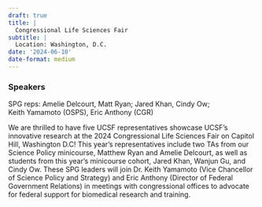 ```yaml
---
draft: true 
title: |
  Congressional Life Sciences Fair
subtitle: |
  Location: Washington, D.C.
date: '2024-06-10'
date-format: medium 
---
```



### Speakers  
SPG reps: Amelie Delcourt, Matt Ryan; Jared Khan, Cindy Ow;  
Keith Yamamoto (OSPS), Eric Anthony (CGR)

We are thrilled to have five UCSF representatives showcase UCSF's innovative research at the 2024 Congressional Life Sciences Fair on Capitol Hill, Washington D.C! This year's representatives include two TAs from our Science Policy minicourse, Matthew Ryan and Amelie Delcourt, as well as students from this year's minicourse cohort, Jared Khan, Wanjun Gu, and Cindy Ow. These SPG leaders will join Dr. Keith Yamamoto (Vice Chancellor of Science Policy and Strategy) and Eric Anthony (Director of Federal Government Relations) in meetings with congressional offices to advocate for federal support for biomedical research and training.


